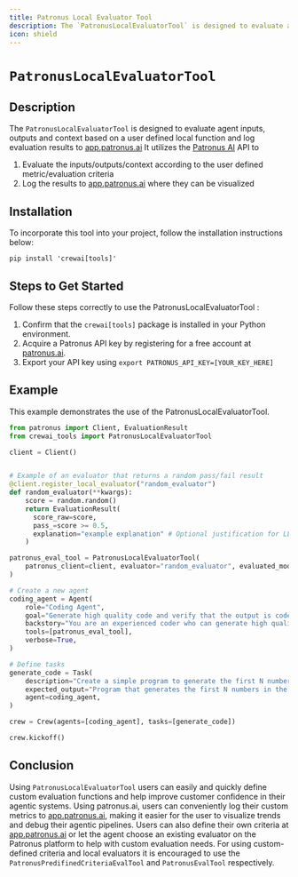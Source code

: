 ```yaml
---
title: Patronus Local Evaluator Tool 
description: The `PatronusLocalEvaluatorTool` is designed to evaluate agent inputs,outputs and context based on a user defined function and log evaluation results to [app.patronus.ai](http://app.patronus.ai)
icon: shield
---
```


# `PatronusLocalEvaluatorTool`

## Description

The `PatronusLocalEvaluatorTool` is designed to evaluate agent inputs, outputs and context based on a user defined local function and log evaluation results to [app.patronus.ai](http://app.patronus.ai)
It utilizes the [Patronus AI](https://patronus.ai/) API to 
1. Evaluate the inputs/outputs/context according to the user defined metric/evaluation criteria
2. Log the results to [app.patronus.ai](https://app.patronus.ai) where they can be visualized

## Installation

To incorporate this tool into your project, follow the installation instructions below:

```shell
pip install 'crewai[tools]'
```

## Steps to Get Started

Follow these steps correctly to use the PatronusLocalEvaluatorTool :

1. Confirm that the `crewai[tools]` package is installed in your Python environment.
2. Acquire a Patronus API key by registering for a free account at [patronus.ai](https://patronus.ai/).
3. Export your API key using `export PATRONUS_API_KEY=[YOUR_KEY_HERE]` 

## Example 

This example demonstrates the use of the PatronusLocalEvaluatorTool.

```python
from patronus import Client, EvaluationResult
from crewai_tools import PatronusLocalEvaluatorTool

client = Client()


# Example of an evaluator that returns a random pass/fail result
@client.register_local_evaluator("random_evaluator")
def random_evaluator(**kwargs):
    score = random.random()
    return EvaluationResult(
      score_raw=score,
      pass_=score >= 0.5,
      explanation="example explanation" # Optional justification for LLM judges
    )

patronus_eval_tool = PatronusLocalEvaluatorTool(
    patronus_client=client, evaluator="random_evaluator", evaluated_model_gold_answer="example label"
)

# Create a new agent
coding_agent = Agent(
    role="Coding Agent",
    goal="Generate high quality code and verify that the output is code by using Patronus AI's evaluation tool.",
    backstory="You are an experienced coder who can generate high quality python code. You can follow complex instructions accurately and effectively.",
    tools=[patronus_eval_tool],
    verbose=True,
)

# Define tasks
generate_code = Task(
    description="Create a simple program to generate the first N numbers in the Fibonacci sequence. Select the most appropriate evaluator and criteria for evaluating your output.",
    expected_output="Program that generates the first N numbers in the Fibonacci sequence.",
    agent=coding_agent,
)

crew = Crew(agents=[coding_agent], tasks=[generate_code])

crew.kickoff()
```

## Conclusion

Using `PatronusLocalEvaluatorTool` users can easily and quickly define custom evaluation functions and help improve customer confidence in their agentic systems. 
Using patronus.ai, users can conveniently log their custom metrics to [app.patronus.ai](https://app.patronus.ai), making it easier for the user to visualize trends and debug their agentic pipelines. 
Users can also define their own criteria at [app.patronus.ai](https://app.patronus.ai) or let the agent choose an existing evaluator on the Patronus platform to help with custom evaluation needs. 
For using custom-defined criteria and local evaluators it is encouraged to use the `PatronusPredifinedCriteriaEvalTool` and `PatronusEvalTool` respectively.
